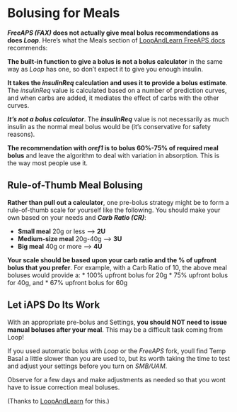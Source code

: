 # Bolusing for Meals

***FreeAPS (FAX)* does not actually give meal bolus recommendations as does *Loop***. Here's what the Meals section of [LoopAndLearn FreeAPS docs](https://www.loopandlearn.org/freeaps-x/) recommends:

**The built-in function to give a bolus is not a bolus calculator** in the same way as *Loop* has one, so don't expect it to give you enough insulin.

**It takes the *insulinReq* calculation and uses it to provide a bolus estimate**. The *insulinReq* value is calculated based on a number of prediction curves, and when carbs are added, it mediates the effect of carbs with the other curves. 
 
***It's not a bolus calculator***. The ***insulinReq*** value is not necessarily as much insulin as the normal meal bolus would be (it's conservative for safety reasons). 

**The recommendation with *oref1* is to bolus 60%-75% of required meal bolus** and leave the algorithm to deal with variation in absorption. This is the way most people use it.

## Rule-of-Thumb Meal Bolusing

**Rather than pull out a calculator**, one pre-bolus strategy might be to form a rule-of-thumb scale for yourself like the following. You should make your own based on your needs and ***Carb Ratio (CR)***:

* **Small meal** 20g or less --> **2U**
* **Medium-size meal** 20g-40g --> **3U**
* **Big meal** 40g or more --> **4U**

**Your scale should be based upon your carb ratio and the % of upfront bolus that you prefer**. For example, with a Carb Ratio of 10, the above meal boluses would provide a:
* 100% upfront bolus for 20g
* 75% upfront bolus for 40g, and
* 67% upfront bolus for 60g

## Let iAPS Do Its Work

With an appropriate pre-bolus and Settings, **you should NOT need to issue manual boluses after your meal**. This may be a difficult task coming from Loop!

If you used automatic bolus with *Loop* or the *FreeAPS* fork, youll find Temp Basal a little slower than you are used to, but its worth taking the time to test and adjust your settings before you turn on *SMB/UAM*.

Observe for a few days and make adjustments as needed so that you wont have to issue correction meal boluses.

(Thanks to [LoopAndLearn](https://www.loopandlearn.org) for this.)

